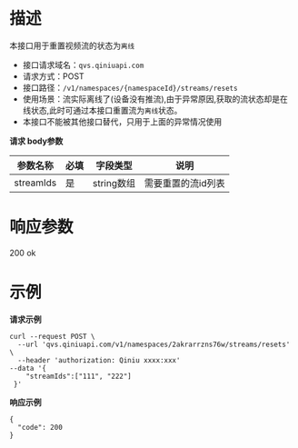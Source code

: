 # **描述**
本接口用于重置视频流的状态为`离线`

* 接口请求域名：`qvs.qiniuapi.com`
* 请求方式：POST
* 接口路径：`/v1/namespaces/{namespaceId}/streams/resets`
* 使用场景：流实际离线了(设备没有推流),由于异常原因,获取的流状态却是在线状态,此时可通过本接口重置流为`离线`状态。
* 本接口不能被其他接口替代，只用于上面的异常情况使用

**请求 body参数**

|参数名称|必填|字段类型|说明|
|---|---|---|---|
|streamIds|是|string数组|需要重置的流id列表

# **响应参数**
200 ok

# **示例**

**请求示例**

```
curl --request POST \
  --url 'qvs.qiniuapi.com/v1/namespaces/2akrarrzns76w/streams/resets' \
  --header 'authorization: Qiniu xxxx:xxx'
--data '{
	"streamIds":["111", "222"]
 }'
```
**响应示例**

```
{
  "code": 200
}
```